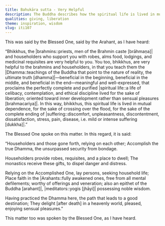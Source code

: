 ```yaml
---
title: Bahukāra sutta - Very Helpful
description: The Buddha describes how the spiritual life is lived in mutual dependence between monastics and householders for the sake of crossing over the flood and for the complete ending of suffering.
qualities: giving, liberation
theme: inspiration, wisdom
slug: iti107
---
```


This was said by the Blessed One, said by the Arahant, as I have heard:

“Bhikkhus, the |brahmins::priests, men of the Brahmin caste [brāhmaṇa]| and householders who support you with robes, alms food, lodgings, and medicinal requisites are very helpful to you. You too, bhikkhus, are very helpful to the brahmins and householders, in that you teach them the |Dhamma::teachings of the Buddha that point to the nature of reality, the ultimate truth [dhamma]|—beneficial in the beginning, beneficial in the middle, and beneficial in the end—meaningful and well-expressed, that proclaims the perfectly complete and purified |spiritual life::a life of celibacy, contemplation, and ethical discipline lived for the sake of liberation; oriented toward inner development rather than sensual pleasures [brahmacariya]|. In this way, bhikkhus, this spiritual life is lived in mutual dependence, for the sake of crossing over the flood, for the sake of the complete ending of |suffering::discomfort, unpleasantness, discontentment, dissatisfaction, stress, pain, disease, i.e. mild or intense suffering [dukkha]|.”

The Blessed One spoke on this matter. In this regard, it is said:

“Householders and those gone forth,
relying on each other;
Accomplish the true Dhamma,
the unsurpassed security from bondage.

Householders provide robes,
requisites, and a place to dwell;
The monastics receive these gifts,
to dispel danger and distress.

Relying on the Accomplished One,
lay persons, seeking household life;
Place faith in the |Arahants::fully awakened ones, free from all mental defilements; worthy of offerings and veneration; also an epithet of the Buddha [arahant]|,
|meditators::yogis [jhāyi]| possessing noble wisdom.

Having practiced the Dhamma here,
the path that leads to a good destination;
They delight [after death] in a heavenly world,
pleased, enjoying sensual pleasures.”

This matter too was spoken by the Blessed One, as I have heard.